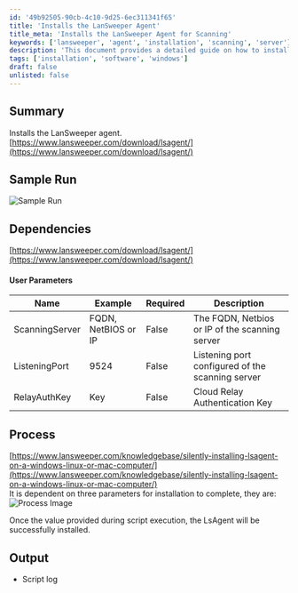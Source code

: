 ```yaml
---
id: '49b92505-90cb-4c10-9d25-6ec311341f65'
title: 'Installs the LanSweeper Agent'
title_meta: 'Installs the LanSweeper Agent for Scanning'
keywords: ['lansweeper', 'agent', 'installation', 'scanning', 'server']
description: 'This document provides a detailed guide on how to install the LanSweeper agent, including dependencies, user parameters, and expected output. The installation process is outlined with examples and links to additional resources for successful deployment.'
tags: ['installation', 'software', 'windows']
draft: false
unlisted: false
---
```

## Summary

Installs the LanSweeper agent.  
[https://www.lansweeper.com/download/lsagent/](https://www.lansweeper.com/download/lsagent/)

## Sample Run

![Sample Run](../../../static/img/LanSweeper---Install/image_1.png)

## Dependencies

[https://www.lansweeper.com/download/lsagent/](https://www.lansweeper.com/download/lsagent/)

#### User Parameters

| Name            | Example                     | Required | Description                                           |
|-----------------|-----------------------------|----------|-------------------------------------------------------|
| ScanningServer   | FQDN, NetBIOS or IP        | False    | The FQDN, Netbios or IP of the scanning server       |
| ListeningPort    | 9524                        | False    | Listening port configured of the scanning server      |
| RelayAuthKey     | Key                         | False    | Cloud Relay Authentication Key                         |

## Process

[https://www.lansweeper.com/knowledgebase/silently-installing-lsagent-on-a-windows-linux-or-mac-computer/](https://www.lansweeper.com/knowledgebase/silently-installing-lsagent-on-a-windows-linux-or-mac-computer/)  
It is dependent on three parameters for installation to complete, they are:  
![Process Image](../../../static/img/LanSweeper---Install/image_2.png)  

Once the value provided during script execution, the LsAgent will be successfully installed.

## Output

- Script log












